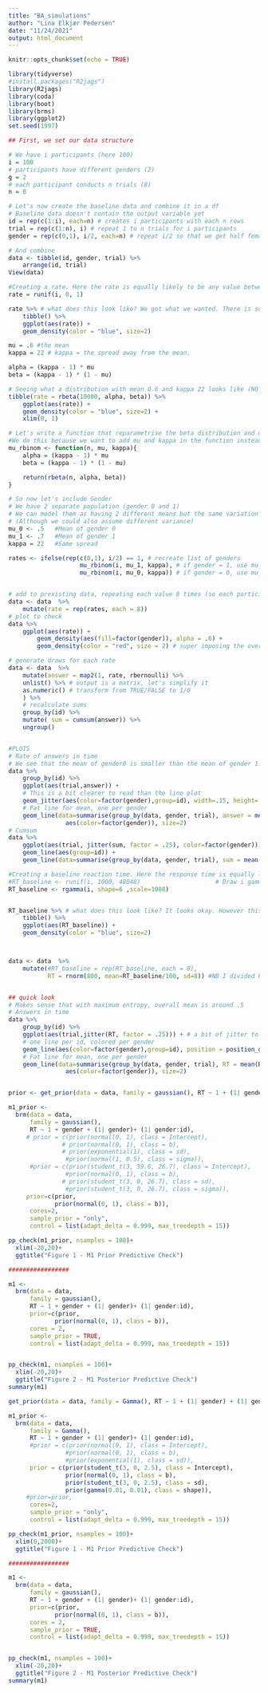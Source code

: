 ```yaml
---
title: "BA_simulations"
author: "Lina Elkjær Pedersen"
date: "11/24/2021"
output: html_document
---
```


```r
knitr::opts_chunk$set(echo = TRUE)
```

```r

library(tidyverse)
#install.packages("R2jags")
library(R2jags)
library(coda)
library(boot)
library(brms)
library(ggplot2)
set.seed(1997)

```



```r
## First, we set our data structure

# We have i participants (here 100)
i = 100
# participants have different genders (2)
g = 2
# each participant conducts n trials (8)
n = 8

# Let's now create the baseline data and combine it in a df
# Baseline data doesn't contain the output variable yet
id = rep(c(1:i), each=n) # creates i participants with each n rows
trial = rep(c(1:n), i) # repeat 1 to n trials for i participants
gender = rep(c(0,1), i/2, each=n) # repeat i/2 so that we get half female, half male

# And combine
data <- tibble(id, gender, trial) %>%
    arrange(id, trial)
View(data)
```


```r
#Creating a rate. Here the rate is equally likely to be any value between 0 and 1. 
rate = runif(i, 0, 1)

rate %>% # what does this look like? We got what we wanted. There is some variation, but if we had more datapoints it would be good. 
    tibble() %>%
    ggplot(aes(rate)) +
    geom_density(color = "blue", size=2)

mu = .6 #the mean
kappa = 22 # kappa = the spread away from the mean. 

alpha = (kappa - 1) * mu 
beta = (kappa - 1) * (1 - mu)

# Seeing what a distribution with mean 0.6 and kappa 22 looks like (NO DATA IS ADDED) #Looks good
tibble(rate = rbeta(10000, alpha, beta)) %>%
    ggplot(aes(rate)) +
    geom_density(color = "blue", size=2) +
    xlim(0, 1)

# Let's write a function that reparametrise the beta distribution and draw samples
#We do this because we want to add mu and kappa in the function instead of alpha and beta, but the function rbeta only takes the input alpha and beta. We therefore tells it what to do with our mu and kappa to calculate alpha and beta.
mu_rbinom <- function(n, mu, kappa){
    alpha = (kappa - 1) * mu
    beta = (kappa - 1) * (1 - mu)

    return(rbeta(n, alpha, beta))
}

# So now let's include Gender
# We have 2 separate population (gender 0 and 1)
# We can model them as having 2 different means but the same variation
# (Although we could also assume different variance)
mu_0 <- .5   #Mean of gender 0
mu_1 <- .7   #Mean of gender 1
kappa = 22   #Same spread 

rates <- ifelse(rep(c(0,1), i/2) == 1, # recreate list of genders
                    mu_rbinom(i, mu_1, kappa), # if gender = 1, use mu_1
                    mu_rbinom(i, mu_0, kappa)) # if gender = 0, use mu_0


# add to prexisting data, repeating each value 8 times (so each participant has the same rate for all 8 tries)
data <- data  %>%
    mutate(rate = rep(rates, each = 8))
# plot to check
data %>%
    ggplot(aes(rate)) +
        geom_density(aes(fill=factor(gender)), alpha = .6) +
        geom_density(color = "red", size = 2) # super imposing the overall distribution

# generate draws for each rate
data <- data  %>%
    mutate(answer = map2(1, rate, rbernoulli) %>%
    unlist() %>% # output is a matrix, let's simplify it
    as.numeric() # transform from TRUE/FALSE to 1/0
    ) %>%
    # recalculate sums
    group_by(id) %>%
    mutate( sum = cumsum(answer)) %>%
    ungroup()


#PLOTS
# Rate of answers in time
# We see that the mean of gender0 is smaller than the mean of gender 1. This is what we asked it to do so the simulations seem good.
data %>%
    group_by(id) %>%
    ggplot(aes(trial,answer)) +
    # This is a bit clearer to read than the line plot
    geom_jitter(aes(color=factor(gender),group=id), width=.15, height=.15) +
    # Fat line for mean, one per gender
    geom_line(data=summarise(group_by(data, gender, trial), answer = mean(answer)),
                aes(color=factor(gender)), size=2)
# Cumsum
data %>%
    ggplot(aes(trial, jitter(sum, factor = .25), color=factor(gender))) +
    geom_line(aes(group=id)) +
    geom_line(data=summarise(group_by(data, gender, trial), sum = mean(sum)), size=2)
```


```r

#Creating a baseline reaction time. Here the response time is equally likely to be any value between 1000ms and 48048ms (the time when the sound is stopped). 
#RT_baseline <- runif(i, 1000, 48048)                     # Draw i gamma distributed values
RT_baseline <- rgamma(i, shape=6 ,scale=1000)   


RT_baseline %>% # what does this look like? It looks okay. However this is probably not realistic, the responsetimes cannot get long enough. #Probably models response time after an increment in soundlevel.
    tibble() %>%
    ggplot(aes(RT_baseline)) +
    geom_density(color = "blue", size=2)



data <- data  %>%
    mutate(#RT_baseline = rep(RT_baseline, each = 8),
           RT = rnorm(800, mean=RT_baseline/100, sd=8)) #NB I divided RT with 100 in order to make the sd have an effect


## quick look
# Makes sense that with maximum entropy, overall mean is around .5
# Answers in time
data %>%
    group_by(id) %>%
    ggplot(aes(trial,jitter(RT, factor = .25))) + # a bit of jitter to avoid overplotting
    # one line per id, colored per gender
    geom_line(aes(color=factor(gender),group=id), position = position_dodge(.4)) +
    # Fat line for mean, one per gender
    geom_line(data=summarise(group_by(data, gender, trial), RT = mean(RT)),
                aes(color=factor(gender)), size=2)


prior <- get_prior(data = data, family = gaussian(), RT ~ 1 + (1| gender) + (1| gender:id))

m1_prior <-
  brm(data = data,
      family = gaussian(),
      RT ~ 1 + gender + (1| gender)+ (1| gender:id),
     # prior = c(prior(normal(0, 1), class = Intercept),
               # prior(normal(0, 1), class = b),
               # prior(exponential(1), class = sd),
                #prior(normal(1, 0.5), class = sigma)),
      #prior = c(prior(student_t(3, 59.6, 26.7), class = Intercept),
                #prior(normal(0, 1), class = b),
               # prior(student_t(3, 0, 26.7), class = sd),
                #prior(student_t(3, 0, 26.7), class = sigma)),
     prior=c(prior,
             prior(normal(0, 1), class = b)),
      cores=2,
      sample_prior = "only",
      control = list(adapt_delta = 0.999, max_treedepth = 15))

pp_check(m1_prior, nsamples = 100)+
  xlim(-20,20)+
  ggtitle("Figure 1 - M1 Prior Predictive Check")

#################

m1 <-
  brm(data = data,
      family = gaussian(),
      RT ~ 1 + gender + (1| gender)+ (1| gender:id),
      prior=c(prior,
             prior(normal(0, 1), class = b)),
      cores = 2,
      sample_prior = TRUE,
      control = list(adapt_delta = 0.999, max_treedepth = 15))


pp_check(m1, nsamples = 100)+
  xlim(-20,20)+
  ggtitle("Figure 2 - M1 Posterior Predictive Check")
summary(m1)
```


```r
get_prior(data = data, family = Gamma(), RT ~ 1 + (1| gender) + (1| gender:id))

m1_prior <-
  brm(data = data,
      family = Gamma(),
      RT ~ 1 + gender + (1| gender)+ (1| gender:id),
      #prior = c(prior(normal(0, 1), class = Intercept),
                #prior(normal(0, 1), class = b),
                #prior(exponential(1), class = sd)),
      prior = c(prior(student_t(3, 0, 2.5), class = Intercept),
                prior(normal(0, 1), class = b),
                prior(student_t(3, 0, 2.5), class = sd),
                prior(gamma(0.01, 0.01), class = shape)),
     #prior=prior,
      cores=2,
      sample_prior = "only",
      control = list(adapt_delta = 0.999, max_treedepth = 15))

pp_check(m1_prior, nsamples = 100)+
  xlim(0,2000)+
  ggtitle("Figure 1 - M1 Prior Predictive Check")

#################

m1 <-
  brm(data = data,
      family = gaussian(),
      RT ~ 1 + gender + (1| gender)+ (1| gender:id),
      prior=c(prior,
             prior(normal(0, 1), class = b)),
      cores = 2,
      sample_prior = TRUE,
      control = list(adapt_delta = 0.999, max_treedepth = 15))


pp_check(m1, nsamples = 100)+
  xlim(-20,20)+
  ggtitle("Figure 2 - M1 Posterior Predictive Check")
summary(m1)
```

